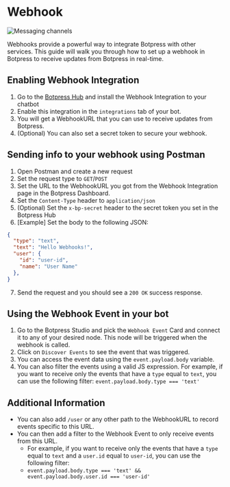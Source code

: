 # Webhook

![Messaging channels](/docs/content/webhook-banner.png)

Webhooks provide a powerful way to integrate Botpress with other services. This guide will walk you through how to set up a webhook in Botpress to receive updates from Botpress in real-time.

## Enabling Webhook Integration

1. Go to the [Botpress Hub](https://app.botpress.cloud/hub) and install the Webhook Integration to your chatbot
2. Enable this integration in the `integrations` tab of your bot.
3. You will get a WebhookURL that you can use to receive updates from Botpress.
4. (Optional) You can also set a secret token to secure your webhook.

## Sending info to your webhook using Postman

1. Open Postman and create a new request
2. Set the request type to `GET`/`POST`
3. Set the URL to the WebhookURL you got from the Webhook Integration page in the Botpress Dashboard.
4. Set the `Content-Type` header to `application/json`
5. (Optional) Set the `x-bp-secret` header to the secret token you set in the Botpress Hub
6. [Example] Set the body to the following JSON:

```json
{
  "type": "text",
  "text": "Hello Webhooks!",
  "user": {
    "id": "user-id",
    "name": "User Name"
  },
}
```

7. Send the request and you should see a `200 OK` success response.


## Using the Webhook Event in your bot

1. Go to the Botpress Studio and pick the `Webhook Event` Card and connect it to any of your desired node. This node will be triggered when the webhook is called.
3. Click on `Discover Events` to see the event that was triggered.
4. You can access the event data using the `event.payload.body` variable.
5. You can also filter the events using a valid JS expression. For example, if you want to receive only the events that have a `type` equal to `text`, you can use the following filter: `event.payload.body.type === 'text'`

## Additional Information

- You can also add `/user` or any other path to the WebhookURL to record events specific to this URL. 
- You can then add a filter to the Webhook Event to only receive events from this URL. 
  - For example, if you want to receive only the events that have a `type` equal to `text` and a `user.id` equal to `user-id`, you can use the following filter: 
  - `event.payload.body.type === 'text' && event.payload.body.user.id === 'user-id'`
